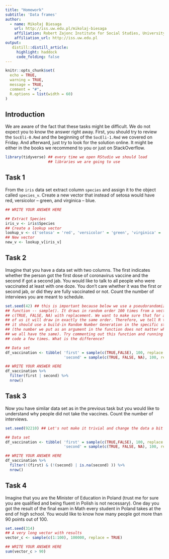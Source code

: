```yaml
---
title: "Homework"
subtitle: 'Data frames'
author:
  - name: Mikołaj Biesaga 
    url: http://iss.uw.edu.pl/mikolaj-biesaga
    affiliation: Robert Zajonc Institute for Social Studies, University of Warsaw
    affiliation_url: http://iss.uw.edu.pl
output:
   distill::distill_article:
     highlight: haddock
     code_folding: false
---
```


```r
knitr::opts_chunk$set(
  echo = TRUE,
  warning = TRUE,
  message = TRUE,
  comment = "#",
  R.options = list(width = 60)
)
```

## Introduction

We are aware of the fact that these tasks might be difficult. We do not expect
you to know the answer right away. First, you should try to review the
`SocEli-0.Rmd` and the beginning of the `SocEli-1.Rmd` we covered on Friday. And
afterward, just try to look for the solution online. It might be either in the
books we recommend to you or just on StackOverflow.

```r
library(tidyverse) ## every time we open RStudio we should load 
                   ## libraries we are going to use
```

## Task 1

From the `iris` data set extract column `species` and assign it to the object
called `species_v`. Create a new vector that instead of setosa would have red,
versicolor -- green, and virginica -- blue.


```r
## WRITE YOUR ANSWER HERE

## Extract Species
iris_v <- iris$Species
## Create a lookup vector
lookup_v <- c('setosa' = 'red', 'versicolor' = 'green', 'virginica' = 'blue')
## New vector
new_v <- lookup_v[iris_v]
```

## Task 2

Imagine that you have a data set with two columns. The first indicates whether
the person got the first dose of coronavirus vaccine and the second if got a
second jab. You would like to talk to all people who were vaccinated at least
with one doze. You don't care whether it was the first or second jab, or did
they are fully vaccinated or not. Count the number of interviews you are meant
to schedule.

```r
set.seed(42) ## this is important because below we use a pseudorandomization 
## function -- sample(). It draws in random order 100 times from a vector 
## c(TRUE, FALSE, NA) with replacement. We want to make sure that for all 
## of us it will draw in exactly the same order. Therefore, we tell R that 
## it should use a build-in Random Number Generation in the specific state 
## (the number we put as an argument in the function does not matter while 
## we all have the same). Try commenting out this function and running the 
## code a few times. What is the difference?

## Data set
df_vaccination <- tibble( 'first' = sample(c(TRUE,FALSE), 100, replace = TRUE),
                          'second' = sample(c(TRUE, FALSE, NA), 100, replace = TRUE))

## WRITE YOUR ANSWER HERE
df_vaccination %>%
  filter(first | second) %>%
  nrow()
```

## Task 3

Now you have similar data set as in the previous task but you would like to
understand why people did not take the vaccines. Count the number of interviews.

```r
set.seed(92210) ## Let's not make it trivial and change the data a bit

## Data set
df_vaccination <- tibble( 'first' = sample(c(TRUE,FALSE), 100, replace = TRUE),
                          'second' = sample(c(TRUE, FALSE, NA), 100, replace = TRUE))

## WRITE YOUR ANSWER HERE
df_vaccination %>%
  filter(!(first) & (!(second) | is.na(second) )) %>%
  nrow()
```

## Task 4

Imagine that you are the Minister of Education in Poland (trust me for sure you
are qualified and being fluent in Polish is not necessary). One day you got the
result of the final exam in Math every student in Poland takes at the end of
high school. You would like to know how many people got more than 90 points out
of 100.

```r
set.seed(314)
## A very long vector with results
vector_c <- sample(c(1:100), 100000, replace = TRUE)

## WRITE YOUR ANSWER HERE
sum(vector_c > 90)
```